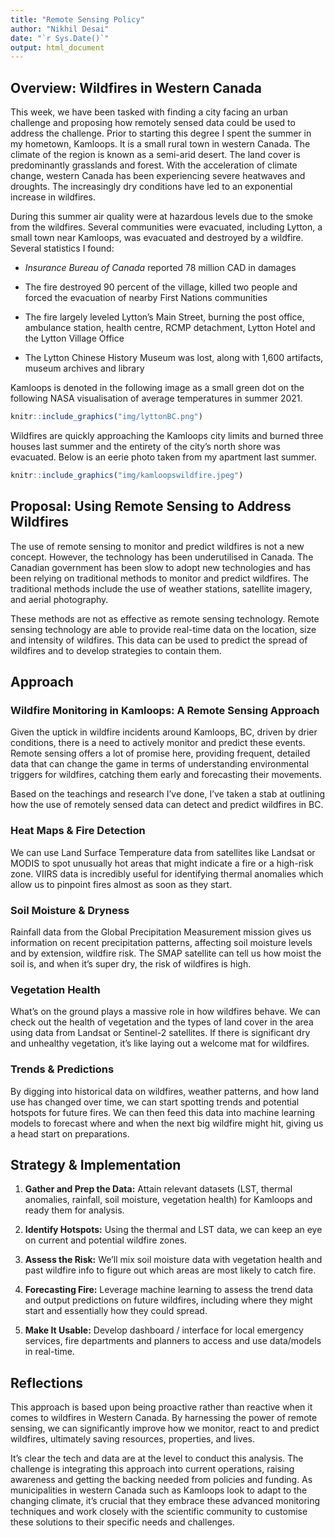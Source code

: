 ```yaml
---
title: "Remote Sensing Policy"
author: "Nikhil Desai"
date: "`r Sys.Date()`"
output: html_document
---
```


## Overview: Wildfires in Western Canada

This week, we have been tasked with finding a city facing an urban challenge and proposing how remotely sensed data could be used to address the challenge. Prior to starting this degree I spent the summer in my hometown, Kamloops. It is a small rural town in western Canada. The climate of the region is known as a semi-arid desert. The land cover is predominantly grasslands and forest. With the acceleration of climate change, western Canada has been experiencing severe heatwaves and droughts. The increasingly dry conditions have led to an exponential increase in wildfires.

During this summer air quality were at hazardous levels due to the smoke from the wildfires. Several communities were evacuated, including Lytton, a small town near Kamloops, was evacuated and destroyed by a wildfire. Several statistics I found:

-   *Insurance Bureau of Canada* reported 78 million CAD in damages

-   The fire destroyed 90 percent of the village, killed two people and forced the evacuation of nearby First Nations communities

-   The fire largely leveled Lytton's Main Street, burning the post office, ambulance station, health centre, RCMP detachment, Lytton Hotel and the Lytton Village Office

-   The Lytton Chinese History Museum was lost, along with 1,600 artifacts, museum archives and library

Kamloops is denoted in the following image as a small green dot on the following NASA visualisation of average temperatures in summer 2021.

```r
knitr::include_graphics("img/lyttonBC.png")
```

Wildfires are quickly approaching the Kamloops city limits and burned three houses last summer and the entirety of the city's north shore was evacuated. Below is an eerie photo taken from my apartment last summer.

```r
knitr::include_graphics("img/kamloopswildfire.jpeg")
```

## Proposal: Using Remote Sensing to Address Wildfires

The use of remote sensing to monitor and predict wildfires is not a new concept. However, the technology has been underutilised in Canada. The Canadian government has been slow to adopt new technologies and has been relying on traditional methods to monitor and predict wildfires. The traditional methods include the use of weather stations, satellite imagery, and aerial photography.

These methods are not as effective as remote sensing technology. Remote sensing technology are able to provide real-time data on the location, size and intensity of wildfires. This data can be used to predict the spread of wildfires and to develop strategies to contain them.

## Approach

### **Wildfire Monitoring in Kamloops: A Remote Sensing Approach**

Given the uptick in wildfire incidents around Kamloops, BC, driven by drier conditions, there is a need to actively monitor and predict these events. Remote sensing offers a lot of promise here, providing frequent, detailed data that can change the game in terms of understanding environmental triggers for wildfires, catching them early and forecasting their movements.

Based on the teachings and research I've done, I've taken a stab at outlining how the use of remotely sensed data can detect and predict wildfires in BC.

### **Heat Maps & Fire Detection**

We can use Land Surface Temperature data from satellites like Landsat or MODIS to spot unusually hot areas that might indicate a fire or a high-risk zone. VIIRS data is incredibly useful for identifying thermal anomalies which allow us to pinpoint fires almost as soon as they start.

### **Soil Moisture & Dryness**

Rainfall data from the Global Precipitation Measurement mission gives us information on recent precipitation patterns, affecting soil moisture levels and by extension, wildfire risk. The SMAP satellite can tell us how moist the soil is, and when it's super dry, the risk of wildfires is high.

### **Vegetation Health**

What's on the ground plays a massive role in how wildfires behave. We can check out the health of vegetation and the types of land cover in the area using data from Landsat or Sentinel-2 satellites. If there is significant dry and unhealthy vegetation, it's like laying out a welcome mat for wildfires.

### **Trends & Predictions**

By digging into historical data on wildfires, weather patterns, and how land use has changed over time, we can start spotting trends and potential hotspots for future fires. We can then feed this data into machine learning models to forecast where and when the next big wildfire might hit, giving us a head start on preparations.

## Strategy & Implementation

1.  **Gather and Prep the Data:** Attain relevant datasets (LST, thermal anomalies, rainfall, soil moisture, vegetation health) for Kamloops and ready them for analysis.

2.  **Identify Hotspots:** Using the thermal and LST data, we can keep an eye on current and potential wildfire zones.

3.  **Assess the Risk:** We'll mix soil moisture data with vegetation health and past wildfire info to figure out which areas are most likely to catch fire.

4.  **Forecasting Fire:** Leverage machine learning to assess the trend data and output predictions on future wildfires, including where they might start and essentially how they could spread.

5.  **Make It Usable:** Develop dashboard / interface for local emergency services, fire departments and planners to access and use data/models in real-time.

## **Reflections**

This approach is based upon being proactive rather than reactive when it comes to wildfires in Western Canada. By harnessing the power of remote sensing, we can significantly improve how we monitor, react to and predict wildfires, ultimately saving resources, properties, and lives.

It's clear the tech and data are at the level to conduct this analysis. The challenge is integrating this approach into current operations, raising awareness and getting the backing needed from policies and funding. As municipalities in western Canada such as Kamloops look to adapt to the changing climate, it's crucial that they embrace these advanced monitoring techniques and work closely with the scientific community to customise these solutions to their specific needs and challenges.
